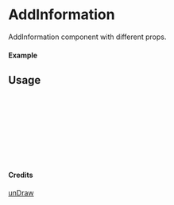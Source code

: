 
<Meta of={AddInformation} title="unDraw/AddInformation" />

# AddInformation

AddInformation component with different props.

#### Example

<Canvas of={AddInformation.Primary} />

## Usage

```ts
import { AddInformation } from "yadl-ui";

const Example = () => {
  return (
      <AddInformation />
  );
};

export default Example;
```

#### Credits
[unDraw](https://undraw.co/illustrations)
